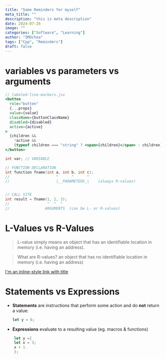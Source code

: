```yaml
---
title: "Some Reminders for myself"
meta_title: ""
description: "this is meta description"
date: 2024-07-26
image: ""
categories: ["Software", "Learning"]
author: "IMOchoa"
tags: ["Cpp", "Reminders"]
draft: false
---
```


# variables vs parameters vs arguments

```jsx {"1. Provide the value prop here:":5-6} del={"2. Remove the disabled and active states:":8-10} ins={"3. Add this to render the children inside the button:":12-15}
// labeled-line-markers.jsx
<button
  role="button"
  {...props}
  value={value}
  className={buttonClassName}
  disabled={disabled}
  active={active}
>
  {children &&
    !active &&
    (typeof children === "string" ? <span>{children}</span> : children)}
</button>
```

```cpp n
int var; // VARIABLE

// FUNCTION DECLARATION
int function fname(int a, int b, int c);
//                     ^      ^      ^
//                     |__PARAMETERS_|    (always R-values)


// CALL SITE
int result = fname(1, 2, 3);
//                 ^  ^  ^
//                ARGUMENTS  (can be L- or R-values)
```

# L-Values vs R-Values

> L-value simply means an object that has an identifiable location in memory (i.e. having an address).

> What are R-values? an object that has no identifiable location in memory (i.e. having an address)

[I'm an inline-style link with title](https://www.geeksforgeeks.org/lvalue-and-rvalue-in-c-language/ "Google's Homepage")

# Statements vs Expressions

- **Statements** are instructions that perform some action and do **not** return a value:
  ```rust
  let y = 6;
  ```
- **Expressions** evaluate to a resulting value (eg. macros & functions)

```rust
	let y ={
    let x = 3;
    x + 1
	};
```
